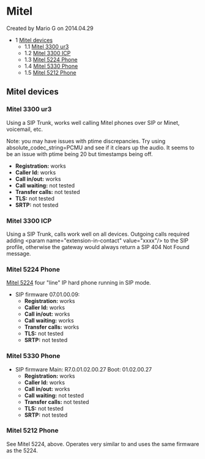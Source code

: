 
# Mitel 

 Created by  Mario G on 2014.04.29

* 1 [Mitel devices](#mitel-devices)  
   * 1.1 [Mitel 3300 ur3](#mitel-3300-ur3)  
   * 1.2 [Mitel 3300 ICP](#mitel-3300-icp)  
   * 1.3 [Mitel 5224 Phone](#mitel-5224-phone)  
   * 1.4 [Mitel 5330 Phone](#mitel-5224-phone)  
   * 1.5 [Mitel 5212 Phone](#mitel-5224-phone)

## Mitel devices

### Mitel 3300 ur3

Using a SIP Trunk, works well calling Mitel phones over SIP or Minet, voicemail, etc.

Note: you may have issues with ptime discrepancies. Try using absolute\_codec\_string=PCMU and see if it clears up the audio. It seems to be an issue with ptime being 20 but timestamps being off.

* **Registration:** works
* **Caller Id:** works
* **Call in/out:** works
* **Call waiting:** not tested
* **Transfer calls:** not tested
* **TLS:** not tested
* **SRTP:** not tested

### Mitel 3300 ICP

Using a SIP Trunk, calls work well on all devices. Outgoing calls required adding &lt;param name="extension-in-contact" value="xxxx"/> to the SIP profile, otherwise the gateway would always return a SIP 404 Not Found message.

### Mitel 5224 Phone

[Mitel 5224](http://www.mitel.com/DocController?documentId=17405) four "line" IP hard phone running in SIP mode.

* SIP firmware 07.01.00.09:  
   * **Registration:** works  
   * **Caller Id:** works  
   * **Call in/out:** works  
   * **Call waiting:** works  
   * **Transfer calls:** works  
   * **TLS:** not tested  
   * **SRTP:** not tested

### Mitel 5330 Phone

* SIP firmware Main: R7.0.01.02.00.27 Boot: 01.02.00.27  
   * **Registration:** works  
   * **Caller Id:** works  
   * **Call in/out:** works  
   * **Call waiting:** not tested  
   * **Transfer calls:** not tested  
   * **TLS:** not tested  
   * **SRTP:** not tested

### Mitel 5212 Phone

See Mitel 5224, above. Operates very similar to and uses the same firmware as the 5224.



